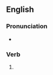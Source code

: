 ==English==

===Pronunciation===
* {{a|US}} {{IPA|/oʊ.vɚ.it.ən/|lang=en}}

===Verb===
{{head|en|past participle}}

# {{past participle of|overeat|lang=en|nocat=1}}